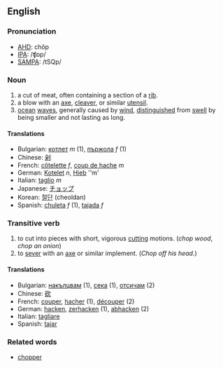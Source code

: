 ==English==

===Pronunciation===
*[[w:AHD|AHD]]: chŏp
*[[w:IPA|IPA]]: /ʧɒp/
*[[w:SAMPA|SAMPA]]: /tSQp/

===Noun===

# a cut of meat, often containing a section of a [[rib]].
# a blow with an [[axe]], [[cleaver]], or similar [[utensil]].
# [[ocean]] [[wave]]s, generally caused by [[wind]], [[distinguished]] from [[swell]] by being smaller and not lasting as long.

====Translations====

*Bulgarian: [[котлет]] ''m'' (1), [[пържола]] ''f'' (1)
*Chinese: [[剁]]
*French: [[côtelette]] ''f'', [[coup de hache]] ''m''
*German: [[Kotelet]] ''n'', [[Hieb]] ''m'
*Italian: [[taglio]] ''m''
*Japanese: [[チョップ]]
*Korean: [[절단]] (cheoldan)
*Spanish: [[chuleta]] ''f'' (1), [[tajada]] ''f''

===Transitive verb===

# to cut into pieces with short, vigorous [[cut]]ting motions.  (''chop wood'', ''chop an onion'')
# to [[sever]] with an [[axe]] or similar implement. (''Chop off his head.'')

====Translations====

*Bulgarian: [[накълцвам]] (1), [[сека]] (1), [[отсичам]] (2)
*Chinese: [[砍]]
*French: [[couper]], [[hacher]] (1), [[découper]] (2)
*German: [[hacken]], [[zerhacken]] (1), [[abhacken]] (2)
*Italian: [[tagliare]]
*Spanish: [[tajar]]

===Related words===
*[[chopper]]